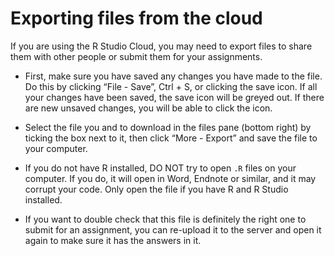# Exporting files from the cloud

If you are using the R Studio Cloud, you may need to export files to share them with other people or submit them for your assignments.

* First, make sure you have saved any changes you have made to the file. Do this by clicking "File - Save", Ctrl + S, or clicking the save icon. If all your changes have been saved, the save icon will be greyed out. If there are new unsaved changes, you will be able to click the icon.

* Select the file you and to download in the files pane (bottom right) by ticking the box next to it, then click "More - Export" and save the file to your computer.

* If you do not have R installed, DO NOT try to open `.R` files on your computer. If you do, it will open in Word, Endnote or similar, and it may corrupt your code. Only open the file if you have R and R Studio installed.

* If you want to double check that this file is definitely the right one to submit for an assignment, you can re-upload it to the server and open it again to make sure it has the answers in it.
